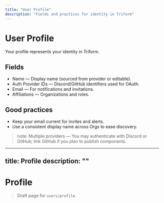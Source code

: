 ```yaml
---
title: "User Profile"
description: "Fields and practices for identity in Triform"
---
```


# User Profile

Your profile represents your identity in Triform.

## Fields
- Name — Display name (sourced from provider or editable).
- Auth Provider IDs — Discord/GitHub identifiers used for OAuth.
- Email — For notifications and invitations.
- Affiliations — Organizations and roles.

## Good practices
- Keep your email current for invites and alerts.
- Use a consistent display name across Orgs to ease discovery.

> note: Multiple providers — You may authenticate with Discord or GitHub; link GitHub if you plan to publish components.
---
title: Profile
description: ""
---

# Profile

> Draft page for `users/profile`.

<!-- Add content here -->
